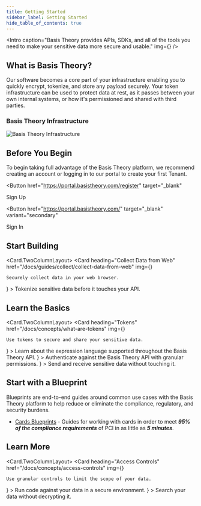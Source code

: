 ```yaml
---
title: Getting Started
sidebar_label: Getting Started
hide_table_of_contents: true
---
```




<Intro
  caption="Basis Theory provides APIs, SDKs, and all of the tools you need to make your sensitive data more secure and usable."
  img={<Image />}
/>

## What is Basis Theory?

Our software becomes a core part of your infrastructure enabling you to quickly encrypt, tokenize, and store any payload securely. Your token infrastructure can be used to protect data at rest, as it passes between your own internal systems, or how it's permissioned and shared with third parties.

### Basis Theory Infrastructure
![Basis Theory Infrastructure](/img/getting-started/infrastructure.svg)

## Before You Begin

To begin taking full advantage of the Basis Theory platform, we recommend creating an account or logging in to our portal to create your first Tenant.

<Button
  href="https://portal.basistheory.com/register"
  target="_blank"
>
  Sign Up
</Button>

<Button
  href="https://portal.basistheory.com/"
  target="_blank"
  variant="secondary"
>
  Sign In
</Button>

## Start Building

<Card.TwoColumnLayout>
  <Card 
    heading="Collect Data from Web" 
    href="/docs/guides/collect/collect-data-from-web"
    img={<BasisTheoryIcon width="64" height="64" />}
  >
    Securely collect data in your web browser.
  </Card>
  <Card 
    heading="Collect Data in an API" 
    href="/docs/guides/collect/collect-data-from-web"
    img={<BasisTheoryIcon width="64" height="64" />}
  >
    Tokenize sensitive data before it touches your API.
  </Card>
</Card.TwoColumnLayout>

## Learn the Basics

<Card.TwoColumnLayout>
  <Card 
    heading="Tokens" 
    href="/docs/concepts/what-are-tokens"
    img={<BasisTheoryIcon width="64" height="64" />}
  >
    Use tokens to secure and share your sensitive data.
  </Card>
  <Card 
    heading="Expressions"
    href="/docs/expressions"
    img={<ExpressionsIcon width="64" height="64" />}
  >
    Learn about the expression language supported throughout the Basis Theory API.
  </Card>
  <Card 
    heading="Applications"
    href="/docs/api/applications"
    img={<ApplicationsIcon width="64" height="64" />}
  >
    Authenticate against the Basis Theory API with granular permissions.
  </Card>
  <Card 
    heading="Proxy"
    href="/docs/api/what-is-the-proxy"
    img={<ApplicationsIcon width="64" height="64" />}
  >
    Send and receive sensitive data without touching it.
  </Card>
</Card.TwoColumnLayout>

## Start with a Blueprint

Blueprints are end-to-end guides around common use cases with the Basis Theory platform to help reduce or eliminate the compliance, regulatory, and security burdens.

- [Cards Blueprints](/docs/blueprints/cards) - Guides for working with cards in order to meet ***95% of the compliance requirements*** of PCI in as little as ***5 minutes***.

## Learn More

<Card.TwoColumnLayout>
  <Card 
    heading="Access Controls" 
    href="/docs/concepts/access-controls"
    img={<BasisTheoryIcon width="64" height="64" />}
  >
    Use granular controls to limit the scope of your data.
  </Card>
  <Card 
    heading="Reactors"
    href="/docs/concepts/what-are-reactors"
    img={<ExpressionsIcon width="64" height="64" />}
  >
    Run code against your data in a secure environment.
  </Card>
  <Card 
    heading="Search"
    href="/docs/concepts/what-is-search"
    img={<ApplicationsIcon width="64" height="64" />}
  >
    Search your data without decrypting it.
  </Card>
</Card.TwoColumnLayout>